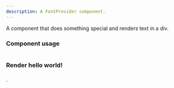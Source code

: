 ```yaml
---
description: A FontProvider component.
---
```


A component that does something special and renders text in a div.

### Component usage
```js
```

### Render hello world!

```js live
```
`
